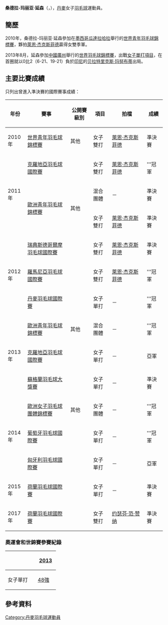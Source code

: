 {{noteTA|G1=Badminton}}
{{Infobox 羽球選手
| playername              = 桑德拉-玛丽亚·延森<br />{{lang|da|Sandra-Maria Jensen}}
| image                   = 
| size                    = 
| caption                 = 
| birth_name              = 
| date_of_birth           = {{birth_date_and_age|1994|4|5}}
| place_of_birth          = 
| height                  = 
| weight                  = 
| event                   = 女子單打 女子雙打
| country                 = {{DEN}}
| years_active            = 
| handedness              = 
| coach                   = 
| highest_ranking         = 第88位（女單）
| date_of_highest_ranking = 2013年4月25日<ref name="ranking">[http://bwfcontent.tournamentsoftware.com/ranking/player.aspx?id=5218&player=201891 BWF World Ranking - Ranking of Sandra-Maria JENSEN (69707)]{{en}}</ref>
| current_ranking         = 第112位（女單）
| date_of_current_ranking = 2013年7月18日<ref>[http://bwfcontent.tournamentsoftware.com/ranking/category.aspx?id=5218&category=473 BWF World Ranking - BWF世界排名榜 (7/18/2013) - Women's singles]{{en}}</ref>
| played                  = 71勝–50負（女單）<br/>26勝–16負（女雙）<br/>2勝–1負（混雙）
| titles                  = 
| bwf_profile             = 3A67E8CC-DC3D-4DB6-9FC1-BFF6E6CCE164
| bwf_id                  = 69707
| updated                 = 2013年7月19日
}}
{{MedalTableTop}}
{{MedalSport | 女子[[羽毛球|羽毛球]]}}
{{MedalCountry | {{DEN}}}}
{{MedalCompetition | [[歐洲男女子羽毛球團體錦標賽|歐洲男女子羽毛球團體錦標賽]]}}
{{MedalGold  | [[2014年歐洲女子羽毛球團體錦標賽|2014年 巴塞爾]] | 女子團體 }}
{{MedalCompetition | [[世界青年羽毛球錦標賽|世界青年羽毛球錦標賽]]}}
{{MedalBronze| [[2010年世界青年羽毛球錦標賽|2010年 瓜達拉哈拉]] | 女子雙打}}
{{MedalCompetition | [[歐洲青年羽毛球錦標賽|歐洲青年羽毛球錦標賽]]}}
{{MedalBronze| [[2011年歐洲青年羽毛球錦標賽|2011年 萬塔]] | 混合團體 }}
{{MedalBronze| [[2011年歐洲青年羽毛球錦標賽|2011年 萬塔]] | 女子雙打 }}
{{MedalGold  | [[2013年歐洲青年羽毛球錦標賽|2013年 安卡拉]] | 混合團體 }}
{{MedalBottom}}
'''桑德拉-玛丽亚·延森'''（{{lang|da|'''Sandra-Maria Jensen'''}}，{{bd|1994年|4月5日}}），[[丹麥|丹麥]]女子[[羽毛球|羽毛球]]運動員。

==簡歷==
2010年，桑德拉-玛丽亚·延森參加在[[墨西哥|墨西哥]][[瓜達拉哈拉_(墨西哥)|瓜達拉哈拉]]舉行的[[2010年世界青年羽毛球錦標賽|世界青年羽毛球錦標賽]]，夥拍[[萊恩·杰克斯菲德|萊恩·杰克斯菲德]]贏得女雙季軍。

2013年8月，延森參加[[中國|中國]][[廣州|廣州]]舉行的[[2013年世界羽毛球錦標賽|世界羽毛球錦標賽]]，出戰[[2013年世界羽毛球錦標賽女子單打項目|女子單打項目]]，在首圈就以0比2（6-21、19-21）負於[[印尼|印尼]]的[[贝拉特里克斯·玛努布蒂|贝拉特里克斯·玛努布蒂]]出局。

==主要比賽成績==
只列出曾進入準決賽的國際賽事成績：
{| class=wikitable style="text-align:center; font-size:small;" 
!width="50"|年份
!width="180"|賽事
!width="80"|公開賽級別
!width="60"|項目
!width="140"|拍檔
!width="50"|成績
|-
!rowspan="1"|2010年
|[[2010年世界青年羽毛球錦標賽|世界青年羽毛球錦標賽]]
|其他
|女子雙打
|[[萊恩·杰克斯菲德|萊恩·杰克斯菲德]]
|bgcolor="#b8860b"|準決賽
|-
!rowspan="3"|2011年
|[[2011年克羅地亞羽毛球國際賽|克羅地亞羽毛球國際賽]]
|{{BWFIS}}
|女子雙打
|[[萊恩·杰克斯菲德|萊恩·杰克斯菲德]]
|bgcolor="gold"|'''冠軍
|-
|rowspan="2"|[[2011年歐洲青年羽毛球錦標賽|歐洲青年羽毛球錦標賽]]
|rowspan="2"|其他
|混合團體
|－
|bgcolor="#b8860b"|準決賽
|-
|女子雙打
|[[萊恩·杰克斯菲德|萊恩·杰克斯菲德]]
|bgcolor="#b8860b"|準決賽
|-
!rowspan="3"|2012年
|[[2012年瑞典斯德哥爾摩羽毛球國際賽|瑞典斯德哥爾摩羽毛球國際賽]]
|{{BWFIC}}
|女子雙打
|[[萊恩·杰克斯菲德|萊恩·杰克斯菲德]]
|bgcolor="#b8860b"|準決賽
|-
|[[2012年羅馬尼亞羽毛球國際賽|羅馬尼亞羽毛球國際賽]]
|{{BWFIS}}
|女子雙打
|[[萊恩·杰克斯菲德|萊恩·杰克斯菲德]]
|bgcolor="gold"|'''冠軍
|-
|[[2012年丹麥羽毛球國際賽|丹麥羽毛球國際賽]]
|{{BWFIC}}
|女子單打
|－
|bgcolor="gold"|'''冠軍
|-
!rowspan="3"|2013年
|[[2013年歐洲青年羽毛球錦標賽|歐洲青年羽毛球錦標賽]]
|其他
|混合團體
|－
|bgcolor="gold"|'''冠軍
|-
|[[2013年克羅地亞羽毛球國際賽|克羅地亞羽毛球國際賽]]
|{{BWFIS}}
|女子單打
|－
|bgcolor="silver"|亞軍
|-
|[[2013年蘇格蘭羽毛球大獎賽|蘇格蘭羽毛球大獎賽]]
|{{BWFGP}}
|女子單打
|－
|bgcolor="#b8860b"|準決賽
|-
!rowspan="3"|2014年
|[[2014年歐洲女子羽毛球團體錦標賽|歐洲女子羽毛球團體錦標賽]]
|其他
|女子團體
|－
|bgcolor="gold"|'''冠軍
|-
|[[2014年葡萄牙羽毛球國際賽|葡萄牙羽毛球國際賽]]
|{{BWFIS}}
|女子單打
|－
|bgcolor="gold"|'''冠軍
|-
|[[2014年匈牙利羽毛球國際賽|匈牙利羽毛球國際賽]]
|{{BWFIS}}
|女子單打
|－
|bgcolor="silver"|亞軍
|-
!rowspan="1"|2015年
|[[2015年荷蘭羽毛球國際賽|荷蘭羽毛球國際賽]]
|{{BWFIS}}
|女子單打
|－
|bgcolor="#b8860b"|準決賽
|-
!rowspan="1"|2017年
|[[2017年荷蘭羽毛球國際賽|荷蘭羽毛球國際賽]]
|{{BWFIS}}
|女子雙打
|[[约瑟芬·范·赞纳|约瑟芬·范·赞纳]]
|bgcolor="#b8860b"|準決賽
|}
{{BWF賽事級別索引}}

===奧運會和世錦賽參賽紀錄===
{| class=wikitable style="text-align:center; font-size:small;" 
!
!width="50"|[[2013年世界羽毛球錦標賽|2013]]
|-
!width="80"|女子單打
|[[2013年世界羽毛球錦標賽女子單打項目|48強]]
|}

== 參考資料 ==
{{Reflist}}

{{DEFAULTSORT:Jensen, Sandra-Maria}}
[[Category:丹麥羽毛球運動員|Category:丹麥羽毛球運動員]]